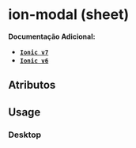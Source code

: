 
<Meta of={sheetStories} />

# ion-modal (sheet)

**Documentação Adicional:**

- **[`Ionic v7`](https://ionicframework.com/docs/api/modal)**
- **[`Ionic v6`](https://ionicframework.com/docs/v6/api/modal)**

## Atributos

<Canvas of={sheetStories.Default} />
<Controls of={sheetStories.Default} />

## Usage

### Desktop

```ts
// sheet-example.ts
import { BreakpointUtils } from '???';
import {
  sheetEnterAnimationDesktop,
  sheetEnterAnimationMobile,
  sheetLeaveAnimationDesktop,
} from '???';

async function openModal() {
  const modal = await modalController.create({
    component: 'sheet-example',
    cssClass: 'tp-sheet',
    enterAnimation: BreakpointUtils.mediaQueryDown(BreakPointPixelEnum.LG)
      ? sheetEnterAnimationMobile
      : sheetEnterAnimationDesktop,
    leaveAnimation: BreakpointUtils.mediaQueryDown(BreakPointPixelEnum.LG)
      ? sheetEnterAnimationMobile
      : sheetLeaveAnimationDesktop,
  });

  await modal.present();
}

async function closeModal() {
  await modal.dismiss();
}
```

```html
<!-- sheet-example.component.html -->

<ion-header class="tp-sheet__header">
  <ion-button fill="clear">
    <ion-icon slot="icon-only" src="{closeIcon}"></ion-icon>
  </ion-button>
</ion-header>

<ion-content class="tp-sheet__content">
  <ion-text>
    Lorem ipsum dolor sit amet consectetur adipisicing elit. Vero quam, at
    inventore laborum nesciunt adipisci? Voluptas illum omnis recusandae quasi,
    labore soluta voluptate eaque placeat?
  </ion-text>
  <ion-text>
    Lorem ipsum dolor sit amet consectetur adipisicing elit. Vero quam, at
    inventore laborum nesciunt adipisci? Voluptas illum omnis recusandae quasi,
    labore soluta voluptate eaque placeat?
  </ion-text>
  <ion-text>
    Lorem ipsum dolor sit amet consectetur adipisicing elit. Vero quam, at
    inventore laborum nesciunt adipisci? Voluptas illum omnis recusandae quasi,
    labore soluta voluptate eaque placeat?
  </ion-text>
</ion-content>

<ion-footer class="tp-sheet__footer">
  <ion-button class="tp-sheet__button" expand="block"> Salvar </ion-button>
</ion-footer>
```

